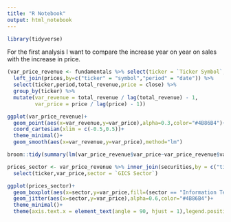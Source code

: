 ```yaml
---
title: "R Notebook"
output: html_notebook
---
```


```r
library(tidyverse)
```


For the first analysis I want to compare the increase year on year on sales with the increase in price.

```r
(var_price_revenue <- fundamentals %>% select(ticker = `Ticker Symbol`,period = `Period Ending`,total_revenue = `Total Revenue`) %>%
  left_join(prices,by=c("ticker" = "symbol","period" = "date")) %>% 
  select(ticker,period,total_revenue,price = close) %>% 
  group_by(ticker) %>% 
  mutate(var_revenue = total_revenue / lag(total_revenue) - 1,
         var_price = price / lag(price) - 1))
```

```r
ggplot(var_price_revenue)+
  geom_point(aes(x=var_revenue,y=var_price),alpha=0.3,color="#4B86B4")+
  coord_cartesian(xlim = c(-0.5,0.5))+
  theme_minimal()+
  geom_smooth(aes(x=var_revenue,y=var_price),method="lm")
```
```r
broom::tidy(summary(lm(var_price_revenue$var_price~var_price_revenue$var_revenue)))
```
```r
prices_sector <- var_price_revenue %>% inner_join(securities,by = c("ticker" = "Ticker symbol")) %>% 
  select(ticker,var_price,sector = `GICS Sector`)

ggplot(prices_sector)+
  geom_boxplot(aes(x=sector,y=var_price,fill=(sector == "Information Technology")),alpha=0.6)+
  geom_jitter(aes(x=sector,y=var_price),alpha=0.6,color="#4B86B4")+
  theme_minimal()+
  theme(axis.text.x = element_text(angle = 90, hjust = 1),legend.position="none")
```

